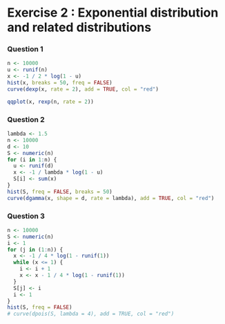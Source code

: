 # Exercise 2 : Exponential distribution and related distributions

### Question 1
```r
n <- 10000
u <- runif(n)
x <- -1 / 2 * log(1 - u)
hist(x, breaks = 50, freq = FALSE)
curve(dexp(x, rate = 2), add = TRUE, col = "red")

qqplot(x, rexp(n, rate = 2))
```

### Question 2

```r
lambda <- 1.5
n <- 10000
d <- 10
S <- numeric(n)
for (i in 1:n) {
  u <- runif(d)
  x <- -1 / lambda * log(1 - u)
  S[i] <- sum(x)
}
hist(S, freq = FALSE, breaks = 50)
curve(dgamma(x, shape = d, rate = lambda), add = TRUE, col = "red")
```

### Question 3
```r
n <- 10000
S <- numeric(n)
i <- 1
for (j in (1:n)) {
  x <- -1 / 4 * log(1 - runif(1))
  while (x <= 1) {
    i <- i + 1
    x <- x - 1 / 4 * log(1 - runif(1))
  }
  S[j] <- i
  i <- 1
}
hist(S, freq = FALSE)
# curve(dpois(S, lambda = 4), add = TRUE, col = "red")
```

